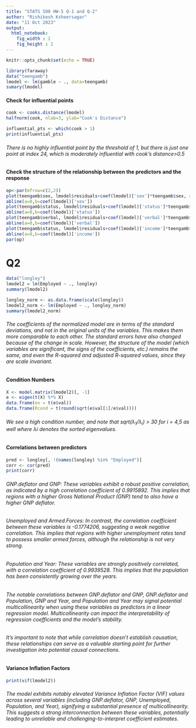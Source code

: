 ```yaml
---
title: "STATS 500 HW-5 Q-1 and Q-2"
author: "Rishikesh Ksheersagar"
date: "11 Oct 2023"
output: 
  html_notebook:
    fig_width : 2
    fig_height : 2
---
```


```r
knitr::opts_chunk$set(echo = TRUE)
```

```r
library(faraway)
data("teengamb")
lmodel <- lm(gamble ~ ., data=teengamb)
sumary(lmodel)
```

#### Check for influential points

```r
cook <- cooks.distance(lmodel)
halfnorm(cook, nlab=3, ylab="Cook's Distance")
```

```r
influential_pts <- which(cook > 1)
print(influential_pts)
```

###### There is no highly influential point by the threshold of 1, but there is just one point at index 24, which is moderately influential with cook’s distance>0.5

#### Check the structure of the relationship between the predictors and the response

```r
op<-par(mfrow=c(2,2))
plot(teengamb$sex, lmodel$residuals+coef(lmodel)['sex']*teengamb$sex, xlab="Sex", ylab="Gamble (adjusted for Sex")
abline(a=0,b=coef(lmodel)['sex'])
plot(teengamb$status, lmodel$residuals+coef(lmodel)['status']*teengamb$status, xlab="Status", ylab="Gamble (adjusted for Status")
abline(a=0,b=coef(lmodel)['status'])
plot(teengamb$verbal, lmodel$residuals+coef(lmodel)['verbal']*teengamb$status, xlab="Verbal", ylab="Gamble (adjusted for Verbal")
abline(a=0,b=coef(lmodel)['verbal'])
plot(teengamb$status, lmodel$residuals+coef(lmodel)['income']*teengamb$status, xlab="Income", ylab="Gamble (adjusted for Income")
abline(a=0,b=coef(lmodel)['income'])
par(op)
```

# Q2

```r
data("longley")
lmodel2 = lm(Employed ~ ., longley) 
summary(lmodel2)
```


```r
longley_norm <- as.data.frame(scale(longley))
lmodel2_norm <- lm(Employed ~ ., longley_norm)
summary(lmodel2_norm)
```

###### The coefficients of the normalized model are in terms of the standard deviations, and not in the original units of the variables. This makes them more comparable to each other. The standard errors have also changed because of the change in scale. However, the structure of the model (which variables are significant, the signs of the coefficients, etc.) remains the same, and even the R-squared and adjusted R-squared values, since they are scale invariant.

#### Condition Numbers

```r
X <- model.matrix(lmodel2)[, -1]
e <- eigen(t(X) %*% X)
data.frame(ev = t(e$val))
data.frame(Rcond = t(round(sqrt(e$val[1]/e$val))))
```

###### We see a high condition number, and note that $sqrt(\lambda_1/\lambda_i)$ > 30 for i = 4,5 as well where λi denotes the sorted eigenvalues.

#### Correlations between predictors

```r
pred <- longley[, !(names(longley) %in% "Employed")]
corr <- cor(pred)
print(corr)
```

###### GNP.deflator and GNP: These variables exhibit a robust positive correlation, as indicated by a high correlation coefficient of 0.9915892. This implies that regions with a higher Gross National Product (GNP) tend to also have a higher GNP deflator.

###### Unemployed and Armed.Forces: In contrast, the correlation coefficient between these variables is -0.1774206, suggesting a weak negative correlation. This implies that regions with higher unemployment rates tend to possess smaller armed forces, although the relationship is not very strong.

###### Population and Year: These variables are strongly positively correlated, with a correlation coefficient of 0.9939528. This implies that the population has been consistently growing over the years.

###### The notable correlations between GNP.deflator and GNP, GNP.deflator and Population, GNP and Year, and Population and Year may signal potential multicollinearity when using these variables as predictors in a linear regression model. Multicollinearity can impact the interpretability of regression coefficients and the model's stability.

###### It's important to note that while correlation doesn't establish causation, these relationships can serve as a valuable starting point for further investigation into potential causal connections.

#### Variance Inflation Factors

```r
print(vif(lmodel2))
```

###### The model exhibits notably elevated Variance Inflation Factor (VIF) values across several variables (including GNP.deflator, GNP, Unemployed, Population, and Year), signifying a substantial presence of multicollinearity. This suggests a strong interconnection between these variables, potentially leading to unreliable and challenging-to-interpret coefficient estimates.

